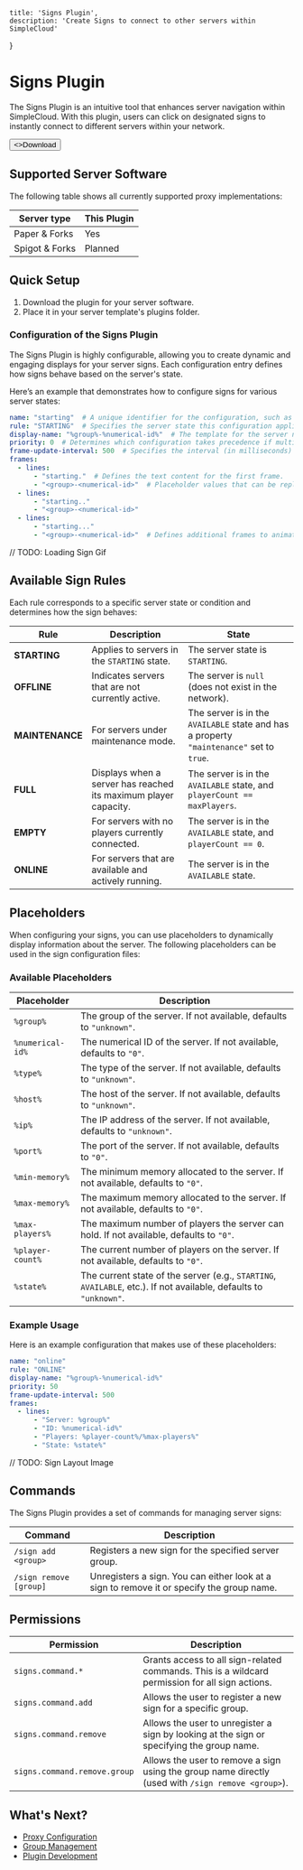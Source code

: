 
    title: 'Signs Plugin',
    description: 'Create Signs to connect to other servers within SimpleCloud'
}

# Signs Plugin

The Signs Plugin is an intuitive tool that enhances server navigation within SimpleCloud. With this plugin, users can click on designated signs to instantly connect to different servers within your network.

<Button href="https://github.com/theSimpleCloud/sign-plugin/releases" arrow="right">
    <>Download</>
</Button>

## Supported Server Software

The following table shows all currently supported proxy implementations:

| Server type    | This Plugin |
|----------------|-------------|
| Paper & Forks  | Yes         |
| Spigot & Forks | Planned     |

## Quick Setup

1. Download the plugin for your server software.
2. Place it in your server template's plugins folder.

### Configuration of the Signs Plugin

The Signs Plugin is highly configurable, allowing you to create dynamic and engaging displays for your server signs. Each configuration entry defines how signs behave based on the server's state.

Here’s an example that demonstrates how to configure signs for various server states:

```yaml {{title: "starting.yml"}}
name: "starting"  # A unique identifier for the configuration, such as `"empty"` or `"online"`.
rule: "STARTING"  # Specifies the server state this configuration applies to, e.g., `"ONLINE"`, `"OFFLINE"`, or `"MAINTENANCE"`.
display-name: "%group%-%numerical-id%"  # The template for the server name shown on the sign, using placeholders like `%group%` or `%numerical-id%` to dynamically generate content.
priority: 0  # Determines which configuration takes precedence if multiple rules apply. Higher priority values override lower ones.
frame-update-interval: 500  # Specifies the interval (in milliseconds) at which the sign’s content updates.
frames:
  - lines:
      - "starting."  # Defines the text content for the first frame.
      - "<group>-<numerical-id>"  # Placeholder values that can be replaced dynamically.
  - lines:
      - "starting.."
      - "<group>-<numerical-id>"
  - lines:
      - "starting..."
      - "<group>-<numerical-id>"  # Defines additional frames to animate the text.
```

// TODO: Loading Sign Gif

## Available Sign Rules

Each rule corresponds to a specific server state or condition and determines how the sign behaves:

| **Rule**        | **Description**                                                 | **State**                                                                                |
| --------------- | --------------------------------------------------------------- | ---------------------------------------------------------------------------------------- |
| **STARTING**    | Applies to servers in the `STARTING` state.                     | The server state is `STARTING`.                                                          |
| **OFFLINE**     | Indicates servers that are not currently active.                | The server is `null` (does not exist in the network).                                    |
| **MAINTENANCE** | For servers under maintenance mode.                             | The server is in the `AVAILABLE` state and has a property `"maintenance"` set to `true`. |
| **FULL**        | Displays when a server has reached its maximum player capacity. | The server is in the `AVAILABLE` state, and `playerCount == maxPlayers`.                 |
| **EMPTY**       | For servers with no players currently connected.                | The server is in the `AVAILABLE` state, and `playerCount == 0`.                          |
| **ONLINE**      | For servers that are available and actively running.            | The server is in the `AVAILABLE` state.                                                  |

## Placeholders

When configuring your signs, you can use placeholders to dynamically display information about the server. The following placeholders can be used in the sign configuration files:

### Available Placeholders

| **Placeholder**  | **Description**                                                                                                   |
|------------------|-------------------------------------------------------------------------------------------------------------------|
| `%group%`        | The group of the server. If not available, defaults to `"unknown"`.                                               |
| `%numerical-id%` | The numerical ID of the server. If not available, defaults to `"0"`.                                              |
| `%type%`         | The type of the server. If not available, defaults to `"unknown"`.                                                |
| `%host%`         | The host of the server. If not available, defaults to `"unknown"`.                                                |
| `%ip%`           | The IP address of the server. If not available, defaults to `"unknown"`.                                          |
| `%port%`         | The port of the server. If not available, defaults to `"0"`.                                                      |
| `%min-memory%`   | The minimum memory allocated to the server. If not available, defaults to `"0"`.                                  |
| `%max-memory%`   | The maximum memory allocated to the server. If not available, defaults to `"0"`.                                  |
| `%max-players%`  | The maximum number of players the server can hold. If not available, defaults to `"0"`.                           |
| `%player-count%` | The current number of players on the server. If not available, defaults to `"0"`.                                 |
| `%state%`        | The current state of the server (e.g., `STARTING`, `AVAILABLE`, etc.). If not available, defaults to `"unknown"`. |

### Example Usage

Here is an example configuration that makes use of these placeholders:

```yaml
name: "online"
rule: "ONLINE"
display-name: "%group%-%numerical-id%"
priority: 50
frame-update-interval: 500
frames:
  - lines:
      - "Server: %group%"
      - "ID: %numerical-id%"
      - "Players: %player-count%/%max-players%"
      - "State: %state%"
```

// TODO: Sign Layout Image

## Commands

The Signs Plugin provides a set of commands for managing server signs:

| **Command**            | **Description**                                                                           | 
|------------------------|-------------------------------------------------------------------------------------------|
| `/sign add <group>`    | Registers a new sign for the specified server group.                                      |
| `/sign remove [group]` | Unregisters a sign. You can either look at a sign to remove it or specify the group name. |

## Permissions
| **Permission**               | **Description**                                                                                    |
|------------------------------|----------------------------------------------------------------------------------------------------|
| `signs.command.*`            | Grants access to all sign-related commands. This is a wildcard permission for all sign actions.    |
| `signs.command.add`          | Allows the user to register a new sign for a specific group.                                       |
| `signs.command.remove`       | Allows the user to unregister a sign by looking at the sign or specifying the group name.          |
| `signs.command.remove.group` | Allows the user to remove a sign using the group name directly (used with `/sign remove <group>`). |

## What's Next?

- [Proxy Configuration](/proxy)
- [Group Management](/groups)
- [Plugin Development](/plugins)